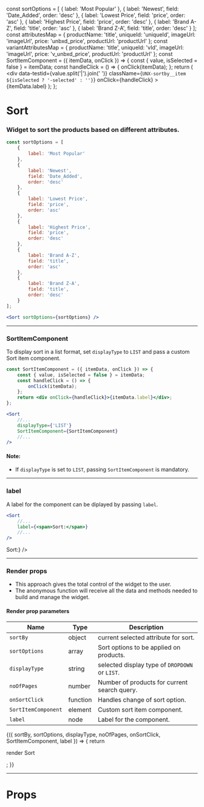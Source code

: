 
const sortOptions = [
    {
        label: 'Most Popular'
    },
    {
        label: 'Newest',
        field: 'Date_Added',
        order: 'desc'
    },
    {
        label: 'Lowest Price',
        field: 'price',
        order: 'asc'
    },
    {
        label: 'Highest Price',
        field: 'price',
        order: 'desc'
    },
    {
        label: 'Brand A-Z',
        field: 'title',
        order: 'asc'
    },
    {
        label: 'Brand Z-A',
        field: 'title',
        order: 'desc'
    }
];
const attributesMap = {
    productName: 'title',
    uniqueId: 'uniqueId',
    imageUrl: 'imageUrl',
    price: 'unbxd_price',
    productUrl: 'productUrl'
};
const variantAttributesMap = {
    productName: 'title',
    uniqueId: 'vId',
    imageUrl: 'imageUrl',
    price: 'v_unbxd_price',
    productUrl: 'productUrl'
};
const SortItemComponent = ({ itemData, onClick }) => {
    const { value, isSelected = false } = itemData;
    const handleClick = () => {
        onClick(itemData);
    };
    return (
        <div
            data-testid={value.split('|').join(' ')}
            className={`UNX-sortby__item ${isSelected ? '-selected' : ''}`}
            onClick={handleClick}
        >
            {itemData.label}
        </div>
    );
};

<Meta title="Sort" component={Sort} />

# Sort

### Widget to sort the products based on different attributes.

```js
const sortOptions = [
    {
        label: 'Most Popular'
    },
    {
        label: 'Newest',
        field: 'Date_Added',
        order: 'desc'
    },
    {
        label: 'Lowest Price',
        field: 'price',
        order: 'asc'
    },
    {
        label: 'Highest Price',
        field: 'price',
        order: 'desc'
    },
    {
        label: 'Brand A-Z',
        field: 'title',
        order: 'asc'
    },
    {
        label: 'Brand Z-A',
        field: 'title',
        order: 'desc'
    }
];
```

```jsx
<Sort sortOptions={sortOptions} />
```

<Preview>
    <Story name="default">
        <UnbxdSearchWrapper
            siteKey="wildearthclone-neto-com-au808941566310465"
            apiKey="e6959ae0b643d51b565dc3e01bf41ec1"
        >
            <Sort sortOptions={sortOptions} />
            <Products
                attributesMap={attributesMap}
                showVariants={true}
                variantAttributesMap={variantAttributesMap}
            />
            <div className="hidden">
                <SearchBox defaultSearch={'boots'} />
            </div>
        </UnbxdSearchWrapper>
    </Story>
</Preview>

---

### SortItemComponent

To display sort in a list format, set `displayType` to `LIST` and pass a custom Sort item component.

```jsx
const SortItemComponent = ({ itemData, onClick }) => {
    const { value, isSelected = false } = itemData;
    const handleClick = () => {
        onClick(itemData);
    };
    return <div onClick={handleClick}>{itemData.label}</div>;
};
```

```jsx
<Sort
    //...
    displayType={'LIST'}
    SortItemComponent={SortItemComponent}
    //...
/>
```

#### Note:

-   If `displayType` is set to `LIST`, passing `SortItemComponent` is mandatory.

<Preview>
    <Story name="with displayType">
        <UnbxdSearchWrapper
            siteKey="wildearthclone-neto-com-au808941566310465"
            apiKey="e6959ae0b643d51b565dc3e01bf41ec1"
        >
            <Sort
                default={sortOptions[4]}
                sortOptions={sortOptions}
                displayType={'LIST'}
                SortItemComponent={SortItemComponent}
            />
            <Products
                attributesMap={attributesMap}
                showVariants={true}
                variantAttributesMap={variantAttributesMap}
            />
            <div className="hidden">
                <SearchBox defaultSearch={'boots'} />
            </div>
        </UnbxdSearchWrapper>
    </Story>
</Preview>

---

### label

A label for the component can be diplayed by passing `label`.

```jsx
<Sort
    //...
    label={<span>Sort:</span>}
    //...
/>
```

<Preview>
    <Story name="with label">
        <UnbxdSearchWrapper
            siteKey="wildearthclone-neto-com-au808941566310465"
            apiKey="e6959ae0b643d51b565dc3e01bf41ec1"
        >
            <Sort sortOptions={sortOptions} label={<span>Sort:</span>} />
            <Products
                attributesMap={attributesMap}
                showVariants={true}
                variantAttributesMap={variantAttributesMap}
            />
            <div className="hidden">
                <SearchBox defaultSearch={'boots'} />
            </div>
        </UnbxdSearchWrapper>
    </Story>
</Preview>

---

### Render props

-   This approach gives the total control of the widget to the user.
-   The anonymous function will receive all the data and methods needed to build and manage the widget.

#### Render prop parameters

| Name                | Type     | Description                                    |
| ------------------- | -------- | ---------------------------------------------- |
| `sortBy`            | object   | current selected attribute for sort.           |
| `sortOptions`       | array    | Sort options to be applied on products.        |
| `displayType`       | string   | selected display type of `DROPDOWN` or `LIST`. |
| `noOfPages`         | number   | Number of products for current search query.   |
| `onSortClick`       | function | Handles change of sort option.                 |
| `SortItemComponent` | element  | Custom sort item component.                    |
| `label`             | node     | Label for the component.                       |

<Preview>
    <Story name="with render props">
        <UnbxdSearchWrapper
            siteKey="wildearthclone-neto-com-au808941566310465"
            apiKey="e6959ae0b643d51b565dc3e01bf41ec1"
        >
            <Sort sortOptions={sortOptions}>
                {({
                    sortBy,
                    sortOptions,
                    displayType,
                    noOfPages,
                    onSortClick,
                    SortItemComponent,
                    label
                }) => {
                    return <p>render Sort</p>;
                }}
            </Sort>
            <Products
                attributesMap={attributesMap}
                showVariants={true}
                variantAttributesMap={variantAttributesMap}
            />
            <div className="hidden">
                <SearchBox defaultSearch={'boots'} />
            </div>
        </UnbxdSearchWrapper>
    </Story>
</Preview>

---

# Props

<Props of={Sort} />

